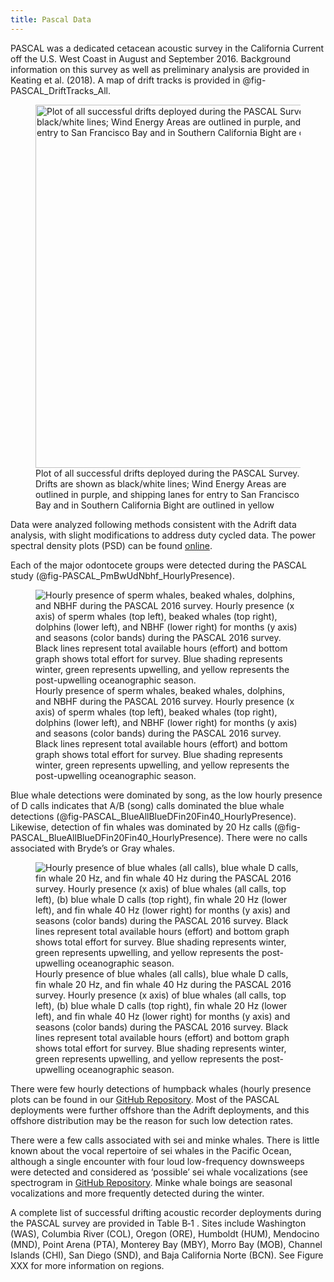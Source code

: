 ```yaml
---
title: Pascal Data
---
```


PASCAL was a dedicated cetacean acoustic survey in the California Current off the U.S. West Coast in August and September 2016. Background information on this survey as well as preliminary analysis are provided in Keating et al. (2018). A map of drift tracks is provided in @fig-PASCAL_DriftTracks_All.

![Plot of all successful drifts deployed during the PASCAL Survey. Drifts are shown as black/white lines; Wind Energy Areas are outlined in purple, and shipping lanes for entry to San Francisco Bay and in Southern California Bight are outlined in yellow](/figs/PASCAL_DriftTracks_All.png){#fig-PASCAL_DriftTracks_All fig-alt="Map of the west coast of the United States with plots of all successful PASCAL drifts shown as black and white lines that represent their geoposition during the drift. The west coast Wind Energy Areas are outlined in purple, and shipping traffic lanes are outlined in yellow. Latitude is on the x-axis, and Longitude is on the y-axis. Bathymetry is shown with light blue for the shelf and slope waters, and dark blue for deep ocean waters. A 100 m and 200 m isobath line is provided." width="581"}

Data were analyzed following methods consistent with the Adrift data analysis, with slight modifications to address duty cycled data. The power spectral density plots (PSD) can be found [online](https://github.com/SAEL-SWFSC/Adrift/blob/main/figs/PASCAL_PSD_SeasonRegion.png).

Each of the major odontocete groups were detected during the PASCAL study (@fig-PASCAL_PmBwUdNbhf_HourlyPresence).

![Hourly presence of sperm whales, beaked whales, dolphins, and NBHF during the PASCAL 2016 survey. Hourly presence (x axis) of sperm whales (top left), beaked whales (top right), dolphins (lower left), and NBHF (lower right) for months (y axis) and seasons (color bands) during the PASCAL 2016 survey. Black lines represent total available hours (effort) and bottom graph shows total effort for survey. Blue shading represents winter, green represents upwelling, and yellow represents the post-upwelling oceanographic season.](/figs/PASCAL_PmBwUdNbhf_HourlyPresence.png){#fig-PASCAL_PmBwUdNbhf_HourlyPresence fig-alt="Hourly presence of sperm whales (top left), beaked whales (top right),dolphins (lower left), and NBHF (lower right) for the PASCAL survey. The number of hours for combined deployments is provided on the y-axis, and the date on the x-axis, with seasons shaded in blue for winter, green for upwelling, and yellow for the post-upwelling season (all effort for PASCAL was during the post-upwelling season). Effort is outlined with a black line, and hours of effort with detections are highlighted in red. Daily deployment hours ranged from 24 to over 300 hours per day, depending on the number of acoustic recorders deployed per day. Detection of all species varied based on the number and location of acoustic recorders deployed on that date. The detection of all odontocete species varied over the timeframe of the survey."}

Blue whale detections were dominated by song, as the low hourly presence of D calls indicates that A/B (song) calls dominated the blue whale detections (@fig-PASCAL_BlueAllBlueDFin20Fin40_HourlyPresence). Likewise, detection of fin whales was dominated by 20 Hz calls (@fig-PASCAL_BlueAllBlueDFin20Fin40_HourlyPresence). There were no calls associated with Bryde's or Gray whales.

![Hourly presence of blue whales (all calls), blue whale D calls, fin whale 20 Hz, and fin whale 40 Hz during the PASCAL 2016 survey. Hourly presence (x axis) of blue whales (all calls, top left), (b) blue whale D calls (top right), fin whale 20 Hz (lower left), and fin whale 40 Hz (lower right) for months (y axis) and seasons (color bands) during the PASCAL 2016 survey. Black lines represent total available hours (effort) and bottom graph shows total effort for survey. Blue shading represents winter, green represents upwelling, and yellow represents the post-upwelling oceanographic season.](/figs/PASCAL_BlueAllBlueDFin20Fin40_HourlyPresence.png){#fig-PASCAL_BlueAllBlueDFin20Fin40_HourlyPresence fig-alt="Hourly presence of blue whales (top left), blue whale D calls (top right), fin whale 20 Hz calls (lower left), and fin whale 40 Hz calls (lower right) for the PASCAL survey. The number of hours for combined deployments is provided on the y-axis, and the date on the x-axis, with seasons shaded in blue for winter, green for upwelling, and yellow for the post-upwelling season (all effort for PASCAL was during the post-upwelling season). Effort is outlined with a black line, and hours of effort with detections are highlighted in red. Daily deployment hours ranged from 24 to over 300 hours per day, depending on the number of acoustic recorders deployed per day. Detection of all species varied based on the number and location of acoustic recorders deployed on that date. The proportion of total hours with blue whale song (A/B calls, or non- D calls) and fin whale song (20 Hz calls) were very high at the end of the survey effort, while blue whale D calls and fin whale 40 Hz calls remained low for the entire survey."}

There were few hourly detections of humpback whales (hourly presence plots can be found in our [GitHub Repository](https://github.com/SAEL-SWFSC/Adrift/blob/main/figs/PASCAL_humpbackSongSocial_HourlyPresence.png). Most of the PASCAL deployments were further offshore than the Adrift deployments, and this offshore distribution may be the reason for such low detection rates.

There were a few calls associated with sei and minke whales. There is little known about the vocal repertoire of sei whales in the Pacific Ocean, although a single encounter with four loud low-frequency downsweeps were detected and considered as 'possible' sei whale vocalizations (see spectrogram in [GitHub Repository](https://github.com/SAEL-SWFSC/Adrift/blob/main/figs/PossSei_Pascal010.png). Minke whale boings are seasonal vocalizations and more frequently detected during the winter.

A complete list of successful drifting acoustic recorder deployments during the PASCAL survey are provided in Table B‑1 . Sites include Washington (WAS), Columbia River (COL), Oregon (ORE), Humboldt (HUM), Mendocino (MND), Point Arena (PTA), Monterey Bay (MBY), Morro Bay (MOB), Channel Islands (CHI), San Diego (SND), and Baja California Norte (BCN). See Figure XXX for more information on regions.
